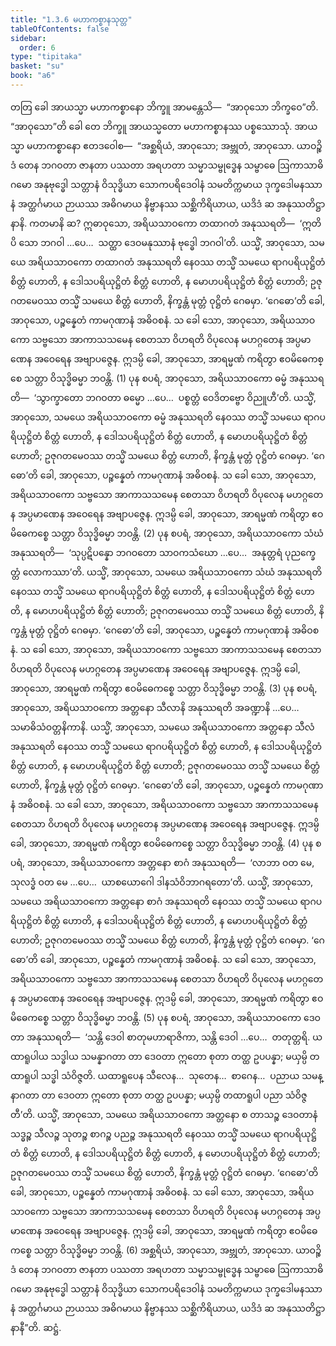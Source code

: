 ```yaml
---
title: "1.3.6 မဟာကစ္စာနသုတ္တ"
tableOfContents: false
sidebar:
  order: 6
type: "tipitaka"
basket: "su"
book: "a6"
---
```



<DynamicBreadcrumb />

<Division number="26" book="a6" e="ch" v="16" p="277">

<Paragraph number="159" book="a6">
တတြ ခေါ အာယသ္မာ မဟာကစ္စာနော ဘိက္ခူ အာမန္တေသိ—  “အာဝုသော ဘိက္ခဝေ”တိ. “အာဝုသော”တိ ခေါ တေ ဘိက္ခူ အာယသ္မတော မဟာကစ္စာနဿ ပစ္စဿောသုံ. အာယသ္မာ မဟာကစ္စာနော ဧတဒဝေါစ—  “အစ္ဆရိယံ, အာဝုသော; အဗ္ဘုတံ, အာဝုသော. ယာဝဉ္စိဒံ တေန ဘဂဝတာ ဇာနတာ ပဿတာ အရဟတာ သမ္မာသမ္ဗုဒ္ဓေန သမ္ဗာဓေ ဩကာသာဓိဂမော အနုဗုဒ္ဓေါ သတ္တာနံ ဝိသုဒ္ဓိယာ သောကပရိဒေဝါနံ သမတိက္ကမာယ ဒုက္ခဒေါမနဿာနံ အတ္ထင်္ဂမာယ ဉာယဿ အဓိဂမာယ နိဗ္ဗာနဿ သစ္ဆိကိရိယာယ, ယဒိဒံ ဆ အနုဿတိဋ္ဌာနာနိ.
</Paragraph>

<Paragraph number="160" book="a6">
ကတမာနိ ဆ? ဣဓာဝုသော, အရိယသာဝကော တထာဂတံ အနုဿရတိ—  ‘ဣတိပိ သော ဘဂဝါ …ပေ…  သတ္ထာ ဒေဝမနုဿာနံ ဗုဒ္ဓေါ ဘဂဝါ’တိ. ယသ္မိံ, အာဝုသော, သမယေ အရိယသာဝကော တထာဂတံ အနုဿရတိ နေဝဿ တသ္မိံ သမယေ ရာဂပရိယုဋ္ဌိတံ စိတ္တံ ဟောတိ, န ဒေါသပရိယုဋ္ဌိတံ စိတ္တံ ဟောတိ, န မောဟပရိယုဋ္ဌိတံ စိတ္တံ ဟောတိ; ဥဇုဂတမေဝဿ တသ္မိံ သမယေ စိတ္တံ ဟောတိ, နိက္ခန္တံ မုတ္တံ ဝုဋ္ဌိတံ ဂေဓမှာ. ‘ဂေဓော’တိ ခေါ, အာဝုသော, ပဉ္စန္နေတံ ကာမဂုဏာနံ အဓိဝစနံ. သ ခေါ သော, အာဝုသော, အရိယသာဝကော သဗ္ဗသော အာကာသသမေန စေတသာ ဝိဟရတိ ဝိပုလေန မဟဂ္ဂတေန အပ္ပမာဏေန အဝေရေန အဗျာပဇ္ဇေန. ဣဒမ္ပိ ခေါ, အာဝုသော, အာရမ္မဏံ ကရိတွာ ဧဝမိဓေကစ္စေ သတ္တာ ဝိသုဒ္ဓိဓမ္မာ ဘဝန္တိ. (1)
</Paragraph>

<Paragraph number="161" book="a6">
ပုန စပရံ, အာဝုသော, အရိယသာဝကော ဓမ္မံ အနုဿရတိ—  ‘သွာက္ခာတော ဘဂဝတာ ဓမ္မော …ပေ…  ပစ္စတ္တံ ဝေဒိတဗ္ဗော ဝိညူဟီ’တိ. ယသ္မိံ, အာဝုသော, သမယေ အရိယသာဝကော ဓမ္မံ အနုဿရတိ နေဝဿ တသ္မိံ သမယေ ရာဂပရိယုဋ္ဌိတံ စိတ္တံ ဟောတိ, န ဒေါသပရိယုဋ္ဌိတံ စိတ္တံ ဟောတိ, န မောဟပရိယုဋ္ဌိတံ စိတ္တံ ဟောတိ; ဥဇုဂတမေဝဿ တသ္မိံ သမယေ စိတ္တံ ဟောတိ, နိက္ခန္တံ မုတ္တံ ဝုဋ္ဌိတံ ဂေဓမှာ. ‘ဂေဓော’တိ ခေါ, အာဝုသော, ပဉ္စန္နေတံ ကာမဂုဏာနံ အဓိဝစနံ. သ ခေါ သော, အာဝုသော, အရိယသာဝကော သဗ္ဗသော အာကာသသမေန စေတသာ ဝိဟရတိ ဝိပုလေန မဟဂ္ဂတေန အပ္ပမာဏေန အဝေရေန အဗျာပဇ္ဇေန. ဣဒမ္ပိ ခေါ, အာဝုသော, အာရမ္မဏံ ကရိတွာ ဧဝမိဓေကစ္စေ သတ္တာ ဝိသုဒ္ဓိဓမ္မာ ဘဝန္တိ. (2)
</Paragraph>

<Paragraph number="162" book="a6">
ပုန စပရံ, အာဝုသော, အရိယသာဝကော သံဃံ အနုဿရတိ—  ‘သုပ္ပဋိပန္နော ဘဂဝတော သာဝကသံဃော …ပေ…  အနုတ္တရံ ပုညက္ခေတ္တံ လောကဿာ’တိ. ယသ္မိံ, အာဝုသော, သမယေ အရိယသာဝကော သံဃံ အနုဿရတိ နေဝဿ တသ္မိံ သမယေ ရာဂပရိယုဋ္ဌိတံ စိတ္တံ ဟောတိ, န ဒေါသပရိယုဋ္ဌိတံ စိတ္တံ ဟောတိ, န မောဟပရိယုဋ္ဌိတံ စိတ္တံ ဟောတိ; ဥဇုဂတမေဝဿ တသ္မိံ သမယေ စိတ္တံ ဟောတိ, နိက္ခန္တံ မုတ္တံ ဝုဋ္ဌိတံ ဂေဓမှာ. ‘ဂေဓော’တိ ခေါ, အာဝုသော, ပဉ္စန္နေတံ ကာမဂုဏာနံ အဓိဝစနံ. သ ခေါ သော, အာဝုသော, အရိယသာဝကော သဗ္ဗသော အာကာသသမေန စေတသာ ဝိဟရတိ ဝိပုလေန မဟဂ္ဂတေန အပ္ပမာဏေန အဝေရေန အဗျာပဇ္ဇေန. ဣဒမ္ပိ ခေါ, အာဝုသော, အာရမ္မဏံ ကရိတွာ ဧဝမိဓေကစ္စေ သတ္တာ ဝိသုဒ္ဓိဓမ္မာ ဘဝန္တိ. (3)
</Paragraph>

<Paragraph number="163" book="a6">
ပုန စပရံ, အာဝုသော, အရိယသာဝကော အတ္တနော သီလာနိ အနုဿရတိ အခဏ္ဍာနိ …ပေ…  သမာဓိသံဝတ္တနိကာနိ. ယသ္မိံ, အာဝုသော, သမယေ အရိယသာဝကော အတ္တနော သီလံ အနုဿရတိ နေဝဿ တသ္မိံ သမယေ ရာဂပရိယုဋ္ဌိတံ စိတ္တံ ဟောတိ, န ဒေါသပရိယုဋ္ဌိတံ စိတ္တံ ဟောတိ, န မောဟပရိယုဋ္ဌိတံ စိတ္တံ ဟောတိ; ဥဇုဂတမေဝဿ တသ္မိံ သမယေ စိတ္တံ ဟောတိ, နိက္ခန္တံ မုတ္တံ ဝုဋ္ဌိတံ ဂေဓမှာ. ‘ဂေဓော’တိ ခေါ, အာဝုသော, ပဉ္စန္နေတံ ကာမဂုဏာနံ အဓိဝစနံ. သ ခေါ သော, အာဝုသော, အရိယသာဝကော သဗ္ဗသော အာကာသသမေန စေတသာ ဝိဟရတိ ဝိပုလေန မဟဂ္ဂတေန အပ္ပမာဏေန အဝေရေန အဗျာပဇ္ဇေန. ဣဒမ္ပိ ခေါ, အာဝုသော, အာရမ္မဏံ ကရိတွာ ဧဝမိဓေကစ္စေ သတ္တာ ဝိသုဒ္ဓိဓမ္မာ ဘဝန္တိ. (4)
</Paragraph>

<Paragraph number="164" book="a6">
ပုန စပရံ, အာဝုသော, အရိယသာဝကော အတ္တနော စာဂံ အနုဿရတိ—  ‘လာဘာ ဝတ မေ, သုလဒ္ဓံ ဝတ မေ …ပေ…  ယာစယောဂေါ ဒါနသံဝိဘာဂရတော’တိ. ယသ္မိံ, အာဝုသော, သမယေ အရိယသာဝကော အတ္တနော စာဂံ အနုဿရတိ နေဝဿ တသ္မိံ သမယေ ရာဂပရိယုဋ္ဌိတံ စိတ္တံ ဟောတိ, န ဒေါသပရိယုဋ္ဌိတံ စိတ္တံ ဟောတိ, န မောဟပရိယုဋ္ဌိတံ စိတ္တံ ဟောတိ; ဥဇုဂတမေဝဿ တသ္မိံ သမယေ စိတ္တံ ဟောတိ, နိက္ခန္တံ မုတ္တံ ဝုဋ္ဌိတံ ဂေဓမှာ. ‘ဂေဓော’တိ ခေါ, အာဝုသော, ပဉ္စန္နေတံ ကာမဂုဏာနံ အဓိဝစနံ. သ ခေါ သော, အာဝုသော, အရိယသာဝကော သဗ္ဗသော အာကာသသမေန စေတသာ ဝိဟရတိ ဝိပုလေန မဟဂ္ဂတေန အပ္ပမာဏေန အဝေရေန အဗျာပဇ္ဇေန. ဣဒမ္ပိ ခေါ, အာဝုသော, အာရမ္မဏံ ကရိတွာ ဧဝမိဓေကစ္စေ သတ္တာ ဝိသုဒ္ဓိဓမ္မာ ဘဝန္တိ. (5)
</Paragraph>

<Paragraph number="165" book="a6">
ပုန စပရံ, အာဝုသော, အရိယသာဝကော ဒေဝတာ အနုဿရတိ—  ‘သန္တိ ဒေဝါ စာတုမဟာရာဇိကာ, သန္တိ ဒေဝါ …ပေ…  တတုတ္တရိ. ယထာရူပါယ သဒ္ဓါယ သမန္နာဂတာ တာ ဒေဝတာ ဣတော စုတာ တတ္ထ ဥပပန္နာ; မယှမ္ပိ တထာရူပါ သဒ္ဓါ သံဝိဇ္ဇတိ. ယထာရူပေန သီလေန…  သုတေန…  စာဂေန…  ပညာယ သမန္နာဂတာ တာ ဒေဝတာ ဣတော စုတာ တတ္ထ ဥပပန္နာ; မယှမ္ပိ တထာရူပါ ပညာ သံဝိဇ္ဇတီ’တိ. ယသ္မိံ, အာဝုသော, သမယေ အရိယသာဝကော အတ္တနော စ တာသဉ္စ ဒေဝတာနံ သဒ္ဓဉ္စ သီလဉ္စ သုတဉ္စ စာဂဉ္စ ပညဉ္စ အနုဿရတိ နေဝဿ တသ္မိံ သမယေ ရာဂပရိယုဋ္ဌိတံ စိတ္တံ ဟောတိ, န ဒေါသပရိယုဋ္ဌိတံ စိတ္တံ ဟောတိ, န မောဟပရိယုဋ္ဌိတံ စိတ္တံ ဟောတိ; ဥဇုဂတမေဝဿ တသ္မိံ သမယေ စိတ္တံ ဟောတိ, နိက္ခန္တံ မုတ္တံ ဝုဋ္ဌိတံ ဂေဓမှာ. ‘ဂေဓော’တိ ခေါ, အာဝုသော, ပဉ္စန္နေတံ ကာမဂုဏာနံ အဓိဝစနံ. သ ခေါ သော, အာဝုသော, အရိယသာဝကော သဗ္ဗသော အာကာသသမေန စေတသာ ဝိဟရတိ ဝိပုလေန မဟဂ္ဂတေန အပ္ပမာဏေန အဝေရေန အဗျာပဇ္ဇေန. ဣဒမ္ပိ ခေါ, အာဝုသော, အာရမ္မဏံ ကရိတွာ ဧဝမိဓေကစ္စေ သတ္တာ ဝိသုဒ္ဓိဓမ္မာ ဘဝန္တိ. (6)
</Paragraph>

<Paragraph number="166" book="a6">
အစ္ဆရိယံ, အာဝုသော, အဗ္ဘုတံ, အာဝုသော. ယာဝဉ္စိဒံ တေန ဘဂဝတာ ဇာနတာ ပဿတာ အရဟတာ သမ္မာသမ္ဗုဒ္ဓေန သမ္ဗာဓေ ဩကာသာဓိဂမော အနုဗုဒ္ဓေါ သတ္တာနံ ဝိသုဒ္ဓိယာ သောကပရိဒေဝါနံ သမတိက္ကမာယ ဒုက္ခဒေါမနဿာနံ အတ္ထင်္ဂမာယ ဉာယဿ အဓိဂမာယ နိဗ္ဗာနဿ သစ္ဆိကိရိယာယ, ယဒိဒံ ဆ အနုဿတိဋ္ဌာနာနီ”တိ.

</Paragraph>
</Division>

<Paragraph number="167" type="center" book="a6">
ဆဋ္ဌံ.
</Paragraph>